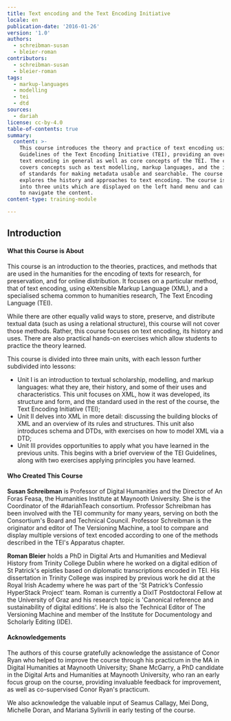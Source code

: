```yaml
---
title: Text encoding and the Text Encoding Initiative
locale: en
publication-date: '2016-01-26'
version: '1.0'
authors:
  - schreibman-susan
  - bleier-roman
contributors:
  - schreibman-susan
  - bleier-roman
tags:
  - markup-languages
  - modelling
  - tei
  - dtd
sources:
  - dariah
license: cc-by-4.0
table-of-contents: true
summary:
  content: >-
    This course introduces the theory and practice of text encoding using the
    Guidelines of the Text Encoding Initiative (TEI), providing an overview of
    text encoding in general as well as core concepts of the TEI. The course
    covers concepts such as text modelling, markup languages, and the importance
    of standards for making metadata usable and searchable. The course also
    explores the history and approaches to text encoding. The course is divided
    into three units which are displayed on the left hand menu and can be used
    to navigate the content.
content-type: training-module

---
```


## Introduction

#### What this Course is About

This course is an introduction to the theories, practices, and methods that are used in the humanities for the encoding of texts for research, for preservation, and for online distribution. It focuses on a particular method, that of text encoding, using eXtensible Markup Language (XML), and a specialised schema common to humanities research, The Text Encoding Language (TEI).

While there are other equally valid ways to store, preserve, and distribute textual data (such as using a relational structure), this course will not cover those methods. Rather, this course focuses on text encoding, its history and uses. There are also practical hands-on exercises which allow students to practice the theory learned.

This course is divided into three main units, with each lesson further subdivided into lessons:

* Unit I is an introduction to textual scholarship, modelling, and markup languages: what they are, their history, and some of their uses and characteristics. This unit focuses on XML, how it was developed, its structure and form, and the standard used in the rest of the course, the Text Encoding Initiative (TEI);
* Unit II delves into XML in more detail: discussing the building blocks of XML and an overview of its rules and structures. This unit also introduces schema and DTDs, with exercises on how to model XML via a DTD;
* Unit III provides opportunities to apply what you have learned in the previous units. This begins with a brief overview of the TEI Guidelines, along with two exercises applying principles you have learned.

#### Who Created This Course

**Susan Schreibman** is Professor of Digital Humanities and the Director of An Foras Feasa, the Humanities Institute at Maynooth University. She is the Coordinator of the #dariahTeach consortium. Professor Schreibman has been involved with the TEI community for many years, serving on both the Consortium's Board and Technical Council. Professor Schreibman is the originator and editor of The Versioning Machine, a tool to compare and display multiple versions of text encoded according to one of the methods described in the TEI's Apparatus chapter.

**Roman Bleier** holds a PhD in Digital Arts and Humanities and Medieval History from Trinity College Dublin where he worked on a digital edition of St Patrick's epistles based on diplomatic transcriptions encoded in TEI. His dissertation in Trinity College was inspired by previous work he did at the Royal Irish Academy where he was part of the 'St Patrick’s Confessio HyperStack Project' team. Roman is currently a DixIT Postdoctoral Fellow at the University of Graz and his research topic is 'Canonical reference and sustainability of digital editions'. He is also the Technical Editor of The Versioning Machine and member of the Institute for Documentology and Scholarly Editing (IDE).

#### Acknowledgements

The authors of this course gratefully acknowledge the assistance of Conor Ryan who helped to improve the course through his practicum in the MA in Digital Humanities at Maynooth University; Shane McGarry, a PhD candidate in the Digital Arts and Humanities at Maynooth University, who ran an early focus group on the course, providing invaluable feedback for improvement, as well as co-supervised Conor Ryan's practicum.

We also acknowledge the valuable input of Seamus Callagy, Mei Dong, Michelle Doran, and Mariana Sylivrili in early testing of the course.
